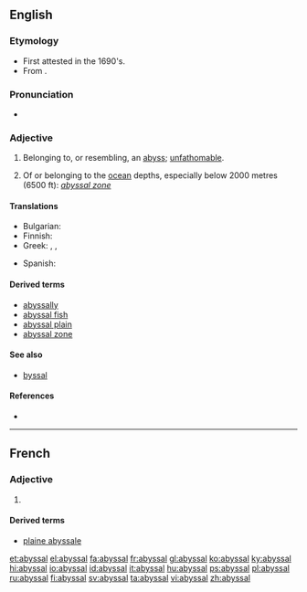 ==English==

===Etymology===
* First attested in the 1690's.
* From {{suffix|abyss|al}}.

===Pronunciation===
* {{a|US}} {{IPA|/ə.ˈbɪs.əl/}}

===Adjective===
{{en-adj|-}}

# Belonging to, or resembling, an [[abyss]]; [[unfathomable]].
# {{context|geography}} Of or belonging to the [[ocean]] depths, especially below 2000 metres (6500 ft): ''[[abyssal zone]]''

====Translations====
{{trans-top|belonging to the ocean depths}}
* Bulgarian: {{t-|bg|дълбоководен}}
* Finnish: {{t-|fi|abyssaalinen}}
* Greek: {{t+|el|αβυσσαλέος|m|tr=avyssaléos|sc=Grek}}, {{t-|el|απειροβαθής|m|tr=apeirovathís|sc=Grek}}, {{t+|el|απύθμενος|m|tr=apýthmenos|sc=Grek}}
{{trans-mid}}
* Spanish: {{t+|es|abisal}}
{{trans-bottom}}

====Derived terms====
* [[abyssally]]
* [[abyssal fish]]
* [[abyssal plain]] {{qualifier|physical geography}}
* [[abyssal zone]] {{qualifier|physical geography}}

====See also====
* [[byssal]]

====References====
* {{R:Webster 1913}}

----

==French==

===Adjective===
{{fr-adj-al|abyss}}

# {{l|en|abyssal}}

====Derived terms====
* [[plaine abyssale]]

[[et:abyssal]]
[[el:abyssal]]
[[fa:abyssal]]
[[fr:abyssal]]
[[gl:abyssal]]
[[ko:abyssal]]
[[ky:abyssal]]
[[hi:abyssal]]
[[io:abyssal]]
[[id:abyssal]]
[[it:abyssal]]
[[hu:abyssal]]
[[ps:abyssal]]
[[pl:abyssal]]
[[ru:abyssal]]
[[fi:abyssal]]
[[sv:abyssal]]
[[ta:abyssal]]
[[vi:abyssal]]
[[zh:abyssal]]